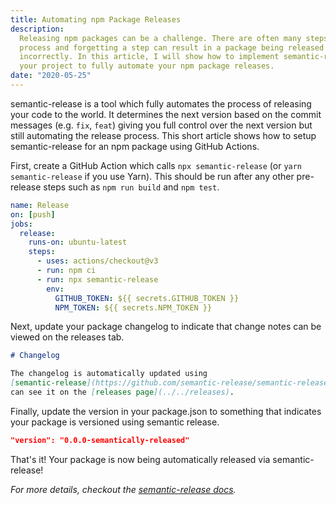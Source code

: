 ```yaml
---
title: Automating npm Package Releases
description:
  Releasing npm packages can be a challenge. There are often many steps in the
  process and forgetting a step can result in a package being released
  incorrectly. In this article, I will show how to implement semantic-release in
  your project to fully automate your npm package releases.
date: "2020-05-25"
---
```


semantic-release is a tool which fully automates the process of releasing your
code to the world. It determines the next version based on the commit messages
(e.g. `fix`, `feat`) giving you full control over the next version but still
automating the release process. This short article shows how to setup
semantic-release for an npm package using GitHub Actions.

First, create a GitHub Action which calls `npx semantic-release` (or
`yarn semantic-release` if you use Yarn). This should be run after any other
pre-release steps such as `npm run build` and `npm test`.

```yaml:.github/workflows/release.yml
name: Release
on: [push]
jobs:
  release:
    runs-on: ubuntu-latest
    steps:
      - uses: actions/checkout@v3
      - run: npm ci
      - run: npx semantic-release
        env:
          GITHUB_TOKEN: ${{ secrets.GITHUB_TOKEN }}
          NPM_TOKEN: ${{ secrets.NPM_TOKEN }}
```

Next, update your package changelog to indicate that change notes can be viewed
on the releases tab.

```md:CHANGELOG.md
# Changelog

The changelog is automatically updated using
[semantic-release](https://github.com/semantic-release/semantic-release). You
can see it on the [releases page](../../releases).
```

Finally, update the version in your package.json to something that indicates
your package is versioned using semantic release.

```json:package.json
"version": "0.0.0-semantically-released"
```

That's it! Your package is now being automatically released via
semantic-release!

_For more details, checkout the
[semantic-release docs](https://github.com/semantic-release/semantic-release/blob/master/docs/recipes/github-actions.md#using-semantic-release-with-github-actions)._

